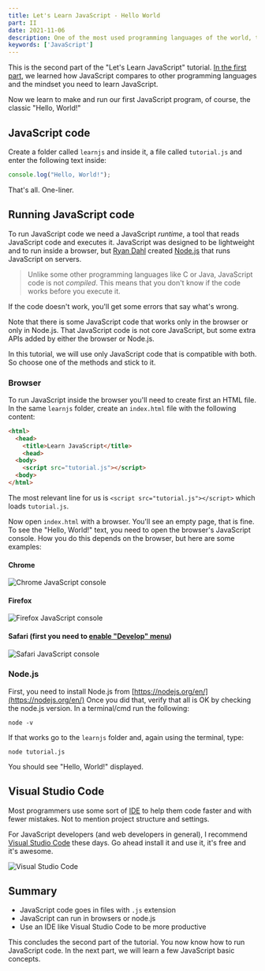 ```yaml
---
title: Let's Learn JavaScript - Hello World
part: II
date: 2021-11-06
description: One of the most used programming languages of the world, the world's most misunderstood programming language.
keywords: ['JavaScript']
---
```


This is the second part of the "Let's Learn JavaScript" tutorial. 
[In the first part](/javascript-part-one), we learned how JavaScript compares to other programming languages and the mindset you need to learn JavaScript.

Now we learn to make and run our first JavaScript program, of course, the classic "Hello, World!"

## JavaScript code

Create a folder called `learnjs` and inside it, a file called `tutorial.js` and enter the following text inside:
```JavaScript
console.log("Hello, World!");
```
That's all. One-liner.

## Running JavaScript code
To run JavaScript code we need a JavaScript *runtime*, a tool that reads JavaScript code and executes it.
JavaScript was designed to be lightweight and to run inside a browser, but [Ryan Dahl](https://en.wikipedia.org/wiki/Ryan_Dahl) created 
[Node.js](https://nodejs.org/en/) that runs JavaScript on servers.

> Unlike some other programming languages like C or Java, JavaScript code is not *compiled*. This means that you don't know if the code 
works before you execute it.

If the code doesn't work, you'll get some errors that say what's wrong.

Note that there is some JavaScript code that works only in the browser or only in Node.js. That JavaScript code is not core JavaScript, 
but some extra APIs added by either the browser or Node.js.

In this tutorial, we will use only JavaScript code that is compatible with both. So choose one of the methods and stick to it.

### Browser 
To run JavaScript inside the browser you'll need to create first an HTML file.
In the same `learnjs` folder, create an `index.html` file with the following content:

```HTML
<html>
  <head>
    <title>Learn JavaScript</title>
    <head>
  <body>
    <script src="tutorial.js"></script>
  <body>
</html>    
```
The most relevant line for us is `<script src="tutorial.js"></script>` which loads `tutorial.js`.

Now open `index.html` with a browser. You'll see an empty page, that is fine. 
To see the "Hello, World!" text, you need to open the browser's JavaScript console. How you do this depends on the browser, but here are some examples:

#### Chrome
![Chrome JavaScript console](./chrome.png "Chrome JavaScript console")

#### Firefox
![Firefox JavaScript console](./firefox.png "Firefox JavaScript console")

#### Safari (first you need to [enable "Develop" menu](https://support.apple.com/en-gb/guide/safari/sfri20948/mac))
![Safari JavaScript console](./safari.png "Safari JavaScript console")



### Node.js
First, you need to install Node.js from [https://nodejs.org/en/](https://nodejs.org/en/)
Once you did that, verify that all is OK by checking the node.js version. In a terminal/cmd run the following:
```shell
node -v
```
If that works go to the `learnjs` folder and, again using the terminal, type:
```shell
node tutorial.js
```
You should see "Hello, World!" displayed.


## Visual Studio Code
Most programmers use some sort of [IDE](https://en.wikipedia.org/wiki/Integrated_development_environment) to help them code faster and with
fewer mistakes. Not to mention project structure and settings.

For JavaScript developers (and web developers in general), I recommend [Visual Studio Code](https://code.visualstudio.com/) these days.
Go ahead install it and use it, it's free and it's awesome.

![Visual Studio Code](./vscode.png "Visual Studio Code")

## Summary
* JavaScript code goes in files with `.js` extension
* JavaScript can run in browsers or node.js
* Use an IDE like Visual Studio Code to be more productive

This concludes the second part of the tutorial. You now know how to run JavaScript code.
In the next part, we will learn a few JavaScript basic concepts.



